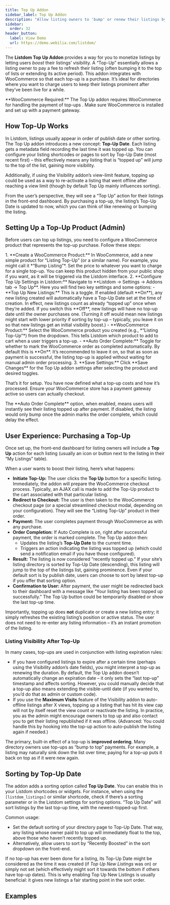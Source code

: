```yaml
---
title: Top Up Addon
sidebar_label: Top Up Addon
description: "Allow listing owners to 'bump' or renew their listings by purchasing a Top-Up product, pushing listings to the top or extending their visibility."
sidebar:
  order: 32
header_button:
  label: View Demo
  url: https://demo.webilia.com/listdom/
---
```



The **Listdom Top Up Addon** provides a way for you to monetize listings by letting users *boost* their listings’ visibility. A “Top-Up” essentially allows a listing owner to pay a fee to refresh their listing (often bumping it to the top of lists or extending its active period). This addon integrates with WooCommerce so that each top-up is a purchase. It’s ideal for directories where you want to charge users to keep their listings prominent after they’ve been live for a while.

<Aside type="caution">
**WooCommerce Required:** The Top Up addon requires WooCommerce for handling the payment of top-ups <Badge text="Pro" />. Make sure WooCommerce is installed and set up with a payment gateway.
</Aside>

## How Top-Up Works

In Listdom, listings usually appear in order of publish date or other sorting. The Top Up addon introduces a new concept: **Top-Up Date**. Each listing gets a metadata field recording the last time it was topped up. You can configure your listing shortcodes or pages to sort by Top-Up Date (most recent first) – this effectively means any listing that is “topped up” will jump to the top of the list, gaining more visibility.

Additionally, if using the Visibility addon’s view-limit feature, topping up could be used as a way to re-activate a listing that went offline after reaching a view limit (though by default Top Up mainly influences sorting).

From the user’s perspective, they will see a “Top Up” action for their listings in the front-end dashboard. By purchasing a top-up, the listing’s Top-Up Date is updated to now, which you can think of like renewing or bumping the listing.

## Setting Up a Top-Up Product (Admin)

Before users can top up listings, you need to configure a WooCommerce product that represents the top-up purchase. Follow these steps:

<Steps>
1. **Create a WooCommerce Product:** In WooCommerce, add a new simple product for “Listing Top-Up” (or a similar name). For example, you might call it *“Bump Listing”*. Set the price to whatever you want to charge for a single top-up. You can keep this product hidden from your public shop if you want, as it will be triggered via the Listdom interface.
2. **Configure Top Up Settings in Listdom:** Navigate to **Listdom → Settings → Addons tab → Top Up**. Here you will find two key settings and some options:
   - **Top Up New Listings:** This is a toggle. If enabled (default **On**), any new listing created will automatically have a Top-Up Date set at the time of creation. In effect, new listings count as already “topped up” once when they’re added. If you switch this **Off**, new listings will have no top-up date until the owner purchases one. (Turning it off would mean new listings might start with lower priority if sorting by top-up – typically, you leave it on so that new listings get an initial visibility boost.)
   - **WooCommerce Product:** Select the WooCommerce product you created (e.g., *“Listing Top-Up”*) from the dropdown. This tells Listdom which product to add to cart when a user triggers a top-up.
   - **Auto Order Complete:** Toggle for whether to mark the WooCommerce order as completed automatically. By default this is **On**. It’s recommended to leave it on, so that as soon as payment is successful, the listing top-up is applied without waiting for manual admin order processing.
3. **Save Settings:** Click **Save Changes** for the Top Up addon settings after selecting the product and desired toggles.
</Steps>

That’s it for setup. You have now defined what a top-up costs and how it’s processed. Ensure your WooCommerce store has a payment gateway active so users can actually checkout.

<Aside type="note">
The **Auto Order Complete** option, when enabled, means users will instantly see their listing topped up after payment. If disabled, the listing would only bump once the admin marks the order complete, which could delay the effect.
</Aside>

## User Experience: Purchasing a Top-Up

Once set up, the front-end dashboard for listing owners will include a **Top Up** action for each listing (usually an icon or button next to the listing in their “My Listings” table).

When a user wants to boost their listing, here’s what happens:

- **Initiate Top-Up:** The user clicks the **Top Up** button for a specific listing. Immediately, the addon will prepare the WooCommerce checkout process. Typically, an AJAX call is made to add the Top-Up product to the cart associated with that particular listing.
- **Redirect to Checkout:** The user is then taken to the WooCommerce checkout page (or a special streamlined checkout modal, depending on your configuration). They will see the “Listing Top-Up” product in their order.
- **Payment:** The user completes payment through WooCommerce as with any purchase.
- **Order Completion:** If Auto Complete is on, right after successful payment, the order is marked complete. The Top Up addon then:
  - Updates the listing’s **Top-Up Date** to the current time.
  - Triggers an action indicating the listing was topped up (which could send a notification email if you have those configured).
- **Result:** The listing is now considered “recently topped up.” If your site’s listing directory is sorted by Top-Up Date (descending), this listing will jump to the top of the listings list, gaining prominence. Even if your default sort is by publish date, users can choose to sort by latest top-up if you offer that sorting option.
- **Confirmation to User:** After payment, the user might be redirected back to their dashboard with a message like “Your listing has been topped up successfully.” The Top Up button could be temporarily disabled or show the last top-up time.

Importantly, topping up does **not** duplicate or create a new listing entry; it simply refreshes the existing listing’s position or active status. The user does not need to re-enter any listing information – it’s an instant promotion of the listing.

### Listing Visibility After Top-Up

In many cases, top-ups are used in conjunction with listing expiration rules:
- If you have configured listings to expire after a certain time (perhaps using the Visibility addon’s date fields), you might interpret a top-up as renewing the duration. By default, the Top Up addon doesn’t automatically change an expiration date – it only sets the “last top-up” timestamp and affects sorting. However, you could manually decide that a top-up also means extending the visible-until date (if you wanted to, you’d do that as admin or custom code).
- If you use the **Maximum Visits** feature of the Visibility addon to auto-offline listings after X views, topping up a listing that has hit its view cap will not by itself reset the view count or reactivate the listing. In practice, you as the admin might encourage owners to top up and also contact you to get their listing republished if it was offline. (Advanced: You could handle this by hooking into the top-up action to auto-publish the listing again if needed.)

The primary, built-in effect of a top-up is **improved ordering**. Many directory owners use top-ups as “bump to top” payments. For example, a listing may naturally sink down the list over time; paying for a top-up puts it back on top as if it were new again.

## Sorting by Top-Up Date

The addon adds a sorting option called **Top Up Date**. You can enable this in your Listdom shortcodes or widgets. For instance, when using the `[listdom_listings]` or similar shortcode, check if there’s a sorting parameter or in the Listdom settings for sorting options. “Top Up Date” will sort listings by the last top-up time, with the newest-topped-up first.

Common usage:
- Set the default sorting of your directory page to Top-Up Date. That way, any listing whose owner paid to top up will immediately float to the top, above those who haven’t recently topped up.
- Alternatively, allow users to sort by “Recently Boosted” in the sort dropdown on the front-end.

If no top-up has ever been done for a listing, its Top-Up Date might be considered as the time it was created (if *Top Up New Listings* was on) or simply not set (which effectively might sort it towards the bottom if others have top-up dates). This is why enabling Top Up New Listings is usually beneficial: it gives new listings a fair starting point in the sort order.

## Examples

<CardGrid>
  <Card title="Bump to Top" description="On a classifieds site, listings normally sort by date. A seller’s post is a week old and has moved down. They use **Top Up** to bump it. After payment, their listing’s Top-Up Date updates to now and it appears back at the top of the list, ahead of other free listings." />
  <Card title="Paid Renewals" description="A job listing has expired after 30 days (using Visibility add-on). The employer purchases a **Top Up** <Badge text='Pro' /> to renew it. The admin has configured that a top-up also means extending the listing’s visible-until date by another 30 days, so the job post becomes active again and moves to top of recent jobs." />
  <Card title="Highlighting Promoted Listings" description="With **Top Up**, your directory can highlight which listings are promoted. For instance, you sort by Top-Up Date and add a badge on listings updated in the last 24 hours. Users see these as trending or sponsored listings, encouraging others to purchase Top Ups to get the same spotlight." />
</CardGrid>

<LinkCard href="https://demo.webilia.com/listdom/" title="Live Demo – Listing Top-Up" description="See the Listdom demo to observe how a top-upped listing is displayed and how users can initiate a Top Up from their dashboard." />
